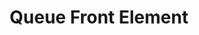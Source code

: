 ---
id: "ds_med_016"
questionType: "MULTIPLE_CHOICE"
title: "Queue Front Element"
description: "Which operation returns the front element of a queue without removing it?"
difficulty: "MEDIUM"
category: "Data Structures"
options:
  - "Dequeue"
  - "Peek"
  - "Push"
  - "Insert"
correctAnswer: 1
---